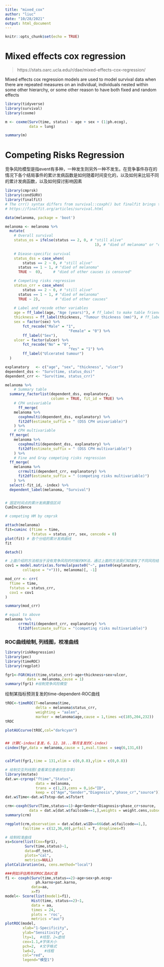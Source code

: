 ```yaml
---
title: "mixed_cox"
author: "liuc"
date: "10/28/2021"
output: html_document
---
```


```r
knitr::opts_chunk$set(echo = TRUE)
```

# Mixed effects cox regression

> https://stats.oarc.ucla.edu/r/dae/mixed-effects-cox-regression/

Mixed effects cox regression models are used to model survival data when there
are repeated measures on an individual, individuals nested within some other
hierarchy, or some other reason to have both fixed and random effects

```r
library(tidyverse)
library(survival)
library(coxme)

m <- coxme(Surv(time, status) ~ age + sex + (1|ph.ecog), 
           data = lung)

summary(m)           
```

# Competing Risks Regression

竞争风险模型是指event有多种，一种发生则另外一种不发生。在竞争事件存在的情况下各个结局事件的累计发病函数是如何随着时间变化的，以及如何来比较不同的累计发病函数，以及如何探讨影响因素

```r
library(cmprsk)
library(condSURV)
library(finalfit)
# The crr() syntax differs from survival::coxph() but finalfit brings these together
# https://finalfit.org/articles/survival.html

data(melanoma, package = 'boot')

melanoma <- melanoma %>%
  mutate(
    # Overall survival
    status_os = ifelse(status == 2, 0, # "still alive"
                                         1), # "died of melanoma" or "died of other causes"
    
    # Diease-specific survival
    status_dss = case_when(
        status == 2 ~ 0, # "still alive"
      status == 1 ~ 1, # "died of melanoma"
      TRUE ~  0),     # "died of other causes is censored"

    # Competing risks regression
    status_crr = case_when(
        status == 2 ~ 0, # "still alive"
      status == 1 ~ 1, # "died of melanoma"
      TRUE ~ 2),       # "died of other causes"
    
    # Label and recode other variables
    age = ff_label(age, "Age (years)"), # ff_label to make table friendly var labels
    thickness = ff_label(thickness, "Tumour thickness (mm)"), # ff_label to make table friendly var labels
    sex = factor(sex) %>% 
        fct_recode("Male" = "1", 
                             "Female" = "0") %>% 
        ff_label("Sex"),
    ulcer = factor(ulcer) %>% 
        fct_recode("No" = "0",
                             "Yes" = "1") %>% 
        ff_label("Ulcerated tumour")
  )

explanatory   <- c("age", "sex", "thickness", "ulcer")
dependent_dss <- "Surv(time, status_dss)"
dependent_crr <- "Surv(time, status_crr)"

melanoma %>%
    # Summary table
  summary_factorlist(dependent_dss, explanatory, 
                     column = TRUE, fit_id = TRUE) %>%
    # CPH univariable
      ff_merge(
    melanoma %>%
      coxphmulti(dependent_dss, explanatory) %>%
      fit2df(estimate_suffix = " (DSS CPH univariable)")
    ) %>%
    # CPH multivariable
  ff_merge(
    melanoma %>%
      coxphmulti(dependent_dss, explanatory) %>%
      fit2df(estimate_suffix = " (DSS CPH multivariable)")
    ) %>%
    # Fine and Gray competing risks regression
  ff_merge(
    melanoma %>%
      crrmulti(dependent_crr, explanatory) %>%
      fit2df(estimate_suffix = " (competing risks multivariable)")
    ) %>%
  select(-fit_id, -index) %>%
  dependent_label(melanoma, "Survival")


# 固定时间点的累计发病置信区间
CumIncidence
```

```r
# competing HM by cmprsk

attach(melanoma)
fit=cuminc (ftime = time, 
            fstatus = status_crr, sex, cencode = 0) 
plot(fit) # 各个分组的累计发病曲线
fit

detach()
```
```r
# 上面介绍的方法相当于没有竞争风险的时候的KM法，通过上面的方法我们知道有了不同风险结局累计发病曲线的差异，继续我们会继续看影响因素，要做的就是竞争风险回归模型了，需要用到的函数就是crr
cov1 = model.matrix(as.formula(paste0("~", paste0(explanatory, 
        collapse = "+"))), melanoma)[, -1]

mod_crr <- crr(
  ftime = time,
  fstatus = status_crr,
  cov1 = cov1
)

summary(mod_crr)
```

```r
# equal to above 
melanoma %>%
      crrmulti(dependent_crr, explanatory) %>%
      fit2df(estimate_suffix = "(competing risks multivariable)")
```

### ROC曲线绘制, 列线图，校准曲线
```r
library(riskRegression)
library(pec)
library(timeROC)
library(regplot)

fgr1<-FGR(Hist(time,status_crr)~age+thickness+sex+ulcer,
          data = melanoma,cause = 1)
summary(fgr1) #绘制竞争风险模型
```
绘制某指标预测复发的time-dependent-ROC曲线
```r
tROC<-timeROC(T=melanoma$time,
              delta = melanoma$status_crr,
              weighting = "aalen",
              marker = melanoma$age,cause = 1,times =c(185,204,232))
tROC

plotAUCcurve(tROC,col="darkcyan")


## 计算C-index(复发，6、12、18...等月复发的C-index)
cindex(fgr,data = melanoma,cause = 1,eval.times = seq(6,131,6))


calPlot(fgr1,time = 131,xlim = c(0,0.8),ylim = c(0,0.8))

# 绘制交互列线图(查看某位患者的生存率)
library(mstate)
dat.w<-crprep("ftime","Status",
              data = melanoma,
              trans = c(1,2),cens = 0,id="ID",
              keep = c("Age","Gender","Diagnosis","phase_cr","source"))
dat.w$Time<-dat.w$Tstop-dat.w$Tstart

crm<-coxph(Surv(Time,status==1)~Age+Gender+Diagnosis+phase_cr+source,
           data = dat.w[dat.w$failcode==1,],weights = weight.cens,subset = failcode==1)
summary(crm)

regplot(crm,observation = dat.w[dat.w$ID==66&dat.w$failcode==1,],
        failtime = c(12,36,60),prfail = T, droplines=T)
```
```r
# 绘制校准曲线
xs=Score(list(Cox=fgr1),
         Surv(time,status)~1,
         data=df_test,
         plots="cal",
         metrics=NULL)
plotCalibration(xs, cens.method="local")

###例如评估两年的ROC及AUC值
f1 <- coxph(Surv(time,status==2)~age+sex+ph.ecog+
              ph.karno+pat.karno,
            data=aa,
            x=T)
model<- Score(list(model1=f1), 
            Hist(time, status==2)~1, 
            data = aa,
            times = 24,
            plots = 'roc',
            metrics ="auc")
plotROC(model, 
        xlab="1-Specificity",
        ylab="Sensitivity",
        lty=1,  #线型，2=虚线
        cex=1.1,#字体大小
        pch=2,  #文字格式
        lwd=2,    #线粗
        col="red",
        legend="模型1")

```



